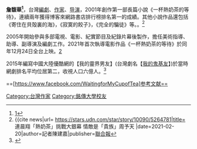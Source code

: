 {{藝人
| 姓名     = 詹馥華
| 類型     = 導演
| 圖片     = 
| 圖片尺寸 = 
| 圖片簡介 = 
| 國籍     = {{ROC}}
| 民族     = 
| 籍貫     = 
| 出生日期 = 
| 出生地點 = 
| 逝世日期 = 
| 逝世地點 = 
| 職業     = [[編劇|編劇]]、[[作家|作家]]、[[导演|导演]]
| 語言     = [[中華民國國語|國語]]
| 教育程度 = [[銘傳大學|銘傳大學]]商業設計學系
| 宗教信仰 = 
| 配偶     = 
| 音樂類型 = 
| 演奏樂器 = 
| 出身地   = 
| 出道作   = 
| 出道日期 = 
| 活躍年代 = 2001年代至今
| 代表作   = {{unbulleted list|網劇《[[我的鬼基友|我的鬼基友]]》|小說《[[一杯熱奶茶的等待_(小說)|一杯熱奶茶的等待]]》|電視劇《[[小站|小站]]》|電影《[[夏天的尾巴|夏天的尾巴]]》等}}
| 唱片公司 = 
| 經紀公司 = 
| 網站     = [https://www.facebook.com/%E8%A9%B9%E9%A6%A5%E8%8F%AF-491790351023483/ 詹馥華]
| 相關團體 = 
| awards  = 
}}
'''詹馥華<ref>[https://www.facebook.com/WaitingforMyCupofTea/]</ref>'''，台灣[[編劇|編劇]]、[[作家|作家]]、[[导演|导演]]，2001年創作第一部長篇小說《一杯熱奶茶的等待》，連續兩年獲得博客來網路書店排行榜排名第一的成績。其他小說作品還包括《寄住在貝殻裏的海》，《寂寞的餃子》，《完全的騙徒》等。。<ref>{{cite news|url= https://stars.udn.com/star/story/10090/5264781|title= 連晨翔「熱奶茶」挑戰大銀幕 情敵是「貴族」周予天 |date=2021-02-20|author=記者陳建嘉|publisher=[[聯合報|聯合報]]</ref>

2005年開始參與多部電視、電影、紀實節目及紀錄片幕後製作，擔任美術指導、助導、副導演及編劇工作。2021年首次執導電影作品《一杯熱奶茶的等待》於同年12月24日全台上映。[https://www.facebook.com/WaitingforMyCupofTea/]

2015年編寫中國大陸優酷網的【我的靈界男友】(台灣劇名【[[我的鬼基友|我的鬼基友]]】)於當時網劇排名平均位居第二，收視人口六億人。<ref>{{Cite web|title=【盘点】2015年第46周： 2015年11月，在播网络剧数量刷新全年记录-骨朵传媒|url=http://news.guduomedia.com/?p=4122|access-date=2021-10-01|work=news.guduomedia.com}}</ref>

[[Category:台灣作家|Category:台灣作家]]
[[Category:銘傳大學校友|Category:銘傳大學校友]]

==[https://www.facebook.com/WaitingforMyCupofTea]参考文献==
{{reflist}}
